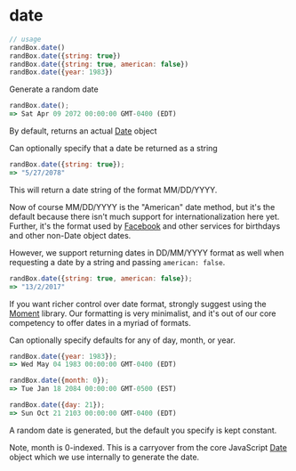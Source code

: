 # date

```js
// usage
randBox.date()
randBox.date({string: true})
randBox.date({string: true, american: false})
randBox.date({year: 1983})
```

Generate a random date

```js
randBox.date();
=> Sat Apr 09 2072 00:00:00 GMT-0400 (EDT)
```

By default, returns an actual [Date][Date] object

Can optionally specify that a date be returned as a string

```js
randBox.date({string: true});
=> "5/27/2078"
```

This will return a date string of the format MM/DD/YYYY.

Now of course MM/DD/YYYY is the "American" date method, but it's the default
because there isn't much support for internationalization here yet. Further,
it's the format used by [Facebook][FB] and other services for birthdays and
other non-Date object dates.

However, we support returning dates in DD/MM/YYYY format as well when requesting
a date by a string and passing `american: false`.

```js
randBox.date({string: true, american: false});
=> "13/2/2017"
```

If you want richer control over date format, strongly suggest using the
[Moment][Moment] library. Our formatting is very minimalist, and it's out of our
core competency to offer dates in a myriad of formats.

Can optionally specify defaults for any of day, month, or year.

```js
randBox.date({year: 1983});
=> Wed May 04 1983 00:00:00 GMT-0400 (EDT)

randBox.date({month: 0});
=> Tue Jan 18 2084 00:00:00 GMT-0500 (EST)

randBox.date({day: 21});
=> Sun Oct 21 2103 00:00:00 GMT-0400 (EDT)
```

A random date is generated, but the default you specify is kept constant.

Note, month is 0-indexed. This is a carryover from the core JavaScript
[Date][Date] object which we use internally to generate the date.

[Date]: https://developer.mozilla.org/en-US/docs/Web/JavaScript/Reference/Global_Objects/Date
[FB]: https://developers.facebook.com/docs/reference/api/user/
[Moment]: http://momentjs.com
